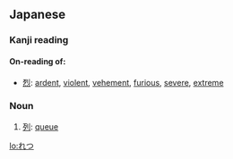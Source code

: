 ==Japanese==

===Kanji reading===
{{ja-kanjireading|rom=retsu}}

====On-reading of:====
* [[烈]]: [[ardent]], [[violent]], [[vehement]], [[furious]], [[severe]], [[extreme]]

===Noun===
{{ja-noun|h|rom=retsu}}

# [[列]]: [[queue]]

[[lo:れつ]]